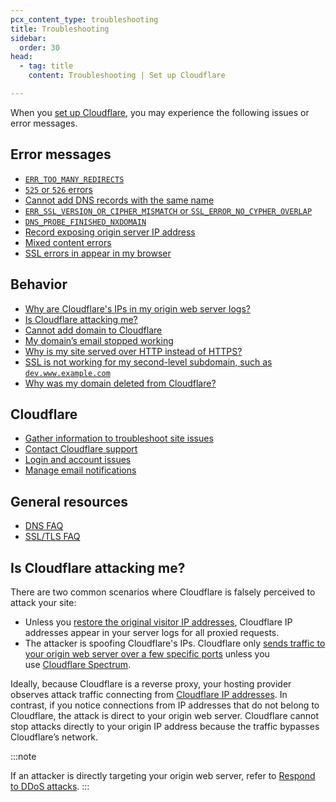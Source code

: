 ```yaml
---
pcx_content_type: troubleshooting
title: Troubleshooting
sidebar:
  order: 30
head:
  - tag: title
    content: Troubleshooting | Set up Cloudflare

---
```


When you [set up Cloudflare](/fundamentals/setup/), you may experience the following issues or error messages.

## Error messages

* [`ERR_TOO_MANY_REDIRECTS`](/ssl/troubleshooting/too-many-redirects/)
* [`525` or `526` errors](/ssl/troubleshooting/too-many-redirects/)
* [Cannot add DNS records with the same name](/dns/manage-dns-records/troubleshooting/records-with-same-name/)
* [`ERR_SSL_VERSION_OR_CIPHER_MISMATCH` or `SSL_ERROR_NO_CYPHER_OVERLAP`](/ssl/troubleshooting/version-cipher-mismatch/)
* [`DNS_PROBE_FINISHED_NXDOMAIN`](/dns/troubleshooting/dns-probe-finished-nxdomain/)
* [Record exposing origin server IP address](/dns/manage-dns-records/troubleshooting/exposed-ip-address/)
* [Mixed content errors](/ssl/troubleshooting/mixed-content-errors/)
* [SSL errors in appear in my browser](/ssl/troubleshooting/general-ssl-errors/)

## Behavior

* [Why are Cloudflare's IPs in my origin web server logs?](/support/troubleshooting/restoring-visitor-ips/restoring-original-visitor-ips/)
* [Is Cloudflare attacking me?](#is-cloudflare-attacking-me)
* [Cannot add domain to Cloudflare](/dns/zone-setups/troubleshooting/cannot-add-domain/)
* [My domain’s email stopped working](/dns/troubleshooting/email-issues/)
* [Why is my site served over HTTP instead of HTTPS?](/ssl/edge-certificates/encrypt-visitor-traffic/)
* [SSL is not working for my second-level subdomain, such as `dev.www.example.com`](/ssl/troubleshooting/general-ssl-errors/#only-some-of-your-subdomains-return-ssl-errors)
* [Why was my domain deleted from Cloudflare?](/dns/zone-setups/troubleshooting/domain-deleted/)

## Cloudflare

* [Gather information to troubleshoot site issues](/support/troubleshooting/general-troubleshooting/gathering-information-for-troubleshooting-sites/)
* [Contact Cloudflare support](/support/contacting-cloudflare-support/)
* [Login and account issues](/fundamentals/setup/account/account-security/login-and-account-issues/)
* [Manage email notifications](/fundamentals/setup/account/manage-email-notifications/)

## General resources

* [DNS FAQ](/dns/troubleshooting/faq/)
* [SSL/TLS FAQ](/ssl/troubleshooting/faq/)

## Is Cloudflare attacking me?

There are two common scenarios where Cloudflare is falsely perceived to attack your site:

* Unless you [restore the original visitor IP addresses](/support/troubleshooting/restoring-visitor-ips/restoring-original-visitor-ips/), Cloudflare IP addresses appear in your server logs for all proxied requests.
* The attacker is spoofing Cloudflare's IPs. Cloudflare only [sends traffic to your origin web server over a few specific ports](/fundamentals/reference/network-ports/) unless you use [Cloudflare Spectrum](/spectrum/).

Ideally, because Cloudflare is a reverse proxy, your hosting provider observes attack traffic connecting from [Cloudflare IP addresses](https://www.cloudflare.com/ips/). In contrast, if you notice connections from IP addresses that do not belong to Cloudflare, the attack is direct to your origin web server. Cloudflare cannot stop attacks directly to your origin IP address because the traffic bypasses Cloudflare’s network.

:::note

If an attacker is directly targeting your origin web server, refer to [Respond to DDoS attacks](/ddos-protection/best-practices/respond-to-ddos-attacks/).
:::
